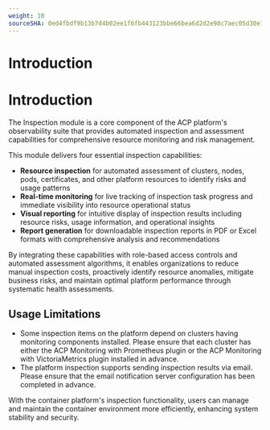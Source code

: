 ```yaml
---
weight: 10
sourceSHA: 0ed4fbdf9b13b7d4b02ee1f6fb443123bbe66bea6d2d2e98c7aec05d30e15b50
---
```


# Introduction

# Introduction

The Inspection module is a core component of the ACP platform's observability suite that provides automated inspection and assessment capabilities for comprehensive resource monitoring and risk management.

This module delivers four essential inspection capabilities:

- **Resource inspection** for automated assessment of clusters, nodes, pods, certificates, and other platform resources to identify risks and usage patterns
- **Real-time monitoring** for live tracking of inspection task progress and immediate visibility into resource operational status
- **Visual reporting** for intuitive display of inspection results including resource risks, usage information, and operational insights
- **Report generation** for downloadable inspection reports in PDF or Excel formats with comprehensive analysis and recommendations

By integrating these capabilities with role-based access controls and automated assessment algorithms, it enables organizations to reduce manual inspection costs, proactively identify resource anomalies, mitigate business risks, and maintain optimal platform performance through systematic health assessments.

## Usage Limitations

- Some inspection items on the platform depend on clusters having monitoring components installed. Please ensure that each cluster has either the ACP Monitoring with Prometheus plugin or the ACP Monitoring with VictoriaMetrics plugin installed in advance.
- The platform inspection supports sending inspection results via email. Please ensure that the email notification server configuration has been completed in advance.

With the container platform's inspection functionality, users can manage and maintain the container environment more efficiently, enhancing system stability and security.
